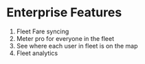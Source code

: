 # Enterprise Features

1. Fleet Fare syncing
2. Meter pro for everyone in the fleet
3. See where each user in fleet is on the map
4. Fleet analytics